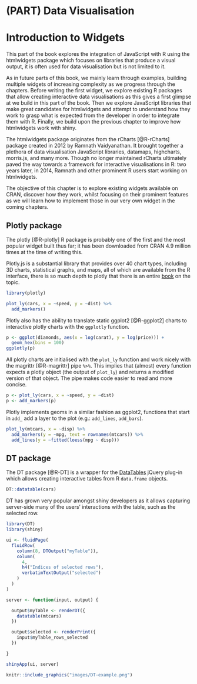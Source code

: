 # (PART) Data Visualisation {-}

# Introduction to Widgets {#widgets-intro-intro}

This part of the book explores the integration of JavaScript with R using the htmlwidgets package which focuses on libraries that produce a visual output, it is often used for data visualisation but is not limited to it.

As in future parts of this book, we mainly learn through examples, building multiple widgets of increasing complexity as we progress through the chapters. Before writing the first widget, we explore existing R packages that allow creating interactive data visualisations as this gives a first glimpse at we build in this part of the book. Then we explore JavaScript libraries that make great candidates for htmlwidgets and attempt to understand how they work to grasp what is expected from the developer in order to integrate them with R. Finally, we build upon the previous chapter to improve how htmlwidgets work with shiny.

The htmlwidgets package originates from the rCharts [@R-rCharts] package created in 2012 by Ramnath Vaidyanathan. It brought together a plethora of data visualisation JavaScript libraries, datamaps, highcharts, morris.js, and many more. Though no longer maintained rCharts ultimately paved the way towards a framework for interactive visualisations in R: two years later, in 2014, Ramnath and other prominent R users start working on htmlwidgets.

The objective of this chapter is to explore existing widgets available on CRAN, discover how they work, whilst focusing on their prominent features as we will learn how to implement those in our very own widget in the coming chapters.

## Plotly package {#widgets-plotly}

The plotly [@R-plotly] R package is probably one of the first and the most popular widget built thus far; it has been downloaded from CRAN 4.9 million times at the time of writing this. 

Plotly.js is a substantial library that provides over 40 chart types, including 3D charts, statistical graphs, and maps, all of which are available from the R interface, there is so much depth to plotly that there is an entire [book](https://plotly-r.com/) on the topic.

```r
library(plotly)

plot_ly(cars, x = ~speed, y = ~dist) %>% 
  add_markers()
```

Plotly also has the ability to translate static ggplot2 [@R-ggplot2] charts to interactive plotly charts with the `ggplotly` function.

```r
p <- ggplot(diamonds, aes(x = log(carat), y = log(price))) + 
  geom_hex(bins = 100)
ggplotly(p)
```

All plotly charts are initialised with the `plot_ly` function and work nicely with the magrittr [@R-magrittr] pipe `%>%`. This implies that (almost) every function expects a plotly object (the output of `plot_ly`) and returns a modified version of that object. The pipe makes code easier to read and more concise.

```r
p <- plot_ly(cars, x = ~speed, y = ~dist) 
p <- add_markers(p)
```

Plotly implements geoms in a similar fashion as ggplot2, functions that start in `add_` add a layer to the plot (e.g.: `add_lines`, `add_bars`).

```r
plot_ly(mtcars, x = ~disp) %>% 
  add_markers(y = ~mpg, text = rownames(mtcars)) %>% 
  add_lines(y = ~fitted(loess(mpg ~ disp)))
```

## DT package {#widgets-intro-dt}

The DT package [@R-DT] is a wrapper for the [DataTables](https://datatables.net/) jQuery plug-in which allows creating interactive tables from R `data.frame` objects.

```r
DT::datatable(cars)
```

DT has grown very popular amongst shiny developers as it allows capturing server-side many of the users' interactions with the table, such as the selected row.

```r
library(DT)
library(shiny)

ui <- fluidPage(
  fluidRow(
    column(8, DTOutput("myTable")),
    column(
      4,
      h4("Indices of selected rows"), 
      verbatimTextOutput("selected")
    )
  )
)

server <- function(input, output) {

  output$myTable <- renderDT({
    datatable(mtcars)
  })

  output$selected <- renderPrint({
    input$myTable_rows_selected
  })

}

shinyApp(ui, server)
```

```r
knitr::include_graphics("images/DT-example.png")
```
